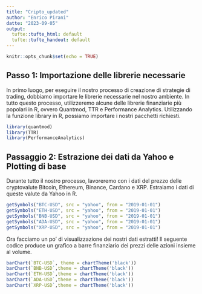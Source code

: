 ```yaml
---
title: "Cripto_updated" 
author: "Enrico Pirani" 
datte: "2023-09-05"      
output:
  tufte::tufte_html: default
  tufte::tufte_handout: default
---
```


```r
knitr::opts_chunk$set(echo = TRUE)
```

## Passo 1: Importazione delle librerie necessarie

In primo luogo, per eseguire il nostro processo di creazione di
strategie di trading, dobbiamo importare le librerie necessarie nel
nostro ambiente. In tutto questo processo, utilizzeremo alcune delle
librerie finanziarie più popolari in R, ovvero Quantmod, TTR e
Performance Analytics. Utilizzando la funzione library in R, possiamo
importare i nostri pacchetti richiesti.

```r
library(quantmod)
library(TTR)
library(PerformanceAnalytics)
```

## Passaggio 2: Estrazione dei dati da Yahoo e Plotting di base

Durante tutto il nostro processo, lavoreremo con i dati del prezzo delle
cryptovalute Bitcoin, Ethereum, Binance, Cardano e XRP. Estraiamo i dati
di queste valute da Yahoo in R.

```r
getSymbols("BTC-USD", src = "yahoo", from = "2019-01-01")
getSymbols("ETH-USD", src = "yahoo", from = "2019-01-01")
getSymbols("BNB-USD", src = "yahoo", from = "2019-01-01")
getSymbols("ADA-USD", src = "yahoo", from = "2019-01-01")
getSymbols("XRP-USD", src = "yahoo", from = "2019-01-01")
```

Ora facciamo un po' di visualizzazione dei nostri dati estratti! Il
seguente codice produce un grafico a barre finanziario dei prezzi delle
azioni insieme al volume.

```r
barChart(`BTC-USD`, theme = chartTheme('black'))
barChart(`BNB-USD`,theme = chartTheme('black'))
barChart(`ETH-USD`,theme = chartTheme('black'))
barChart(`ADA-USD`,theme = chartTheme('black'))
barChart(`XRP-USD`,theme = chartTheme('black'))
```
